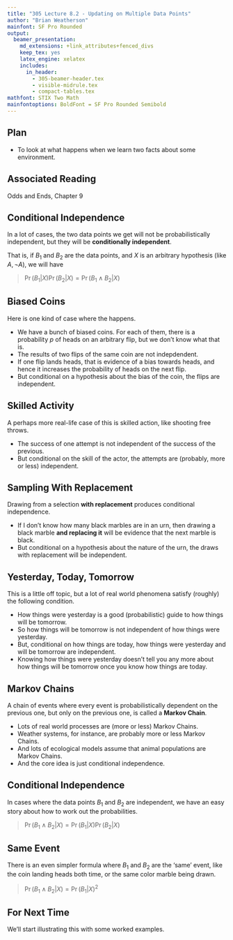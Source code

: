 ```yaml
---
title: "305 Lecture 8.2 - Updating on Multiple Data Points"
author: "Brian Weatherson"
mainfont: SF Pro Rounded
output:
  beamer_presentation:
    md_extensions: +link_attributes+fenced_divs
    keep_tex: yes
    latex_engine: xelatex
    includes:
      in_header: 
        - 305-beamer-header.tex
        - visible-midrule.tex
        - compact-tables.tex
mathfont: STIX Two Math
mainfontoptions: BoldFont = SF Pro Rounded Semibold
---
```


## Plan

- To look at what happens when we learn two facts about some environment.

## Associated Reading

Odds and Ends, Chapter 9

## Conditional Independence

In a lot of cases, the two data points we get will not be probabilistically independent, but they will be **conditionally independent**.

That is, if $B_1$ and $B_2$ are the data points, and $X$ is an arbitrary hypothesis (like $A, \neg A$), we will have

> $\Pr(B_1 | X)\Pr(B_2 | X) = \Pr(B_1 \wedge B_2 | X)$

## Biased Coins

Here is one kind of case where the happens.

- We have a bunch of biased coins. For each of them, there is a probability $p$ of heads on an arbitrary flip, but we don't know what that is. \pause
- The results of two flips of the same coin are not indepdendent.
- If one flip lands heads, that is evidence of a bias towards heads, and hence it increases the probability of heads on the next flip. \pause
- But conditional on a hypothesis about the bias of the coin, the flips are independent.

## Skilled Activity

A perhaps more real-life case of this is skilled action, like shooting free throws.

- The success of one attempt is not independent of the success of the previous.
- But conditional on the skill of the actor, the attempts are (probably, more or less) independent.

## Sampling With Replacement

Drawing from a selection **with replacement** produces conditional independence.

- If I don't know how many black marbles are in an urn, then drawing a black marble **and replacing it** will be evidence that the next marble is black.
- But conditional on a hypothesis about the nature of the urn, the draws with replacement will be independent.

## Yesterday, Today, Tomorrow

This is a little off topic, but a lot of real world phenomena satisfy (roughly) the following condition.

- How things were yesterday is a good (probabilistic) guide to how things will be tomorrow.
- So how things will be tomorrow is not independent of how things were yesterday. \pause
- But, conditional on how things are today, how things were yesterday and will be tomorrow are independent.
- Knowing how things were yesterday doesn't tell you any more about how things will be tomorrow once you know how things are today.

## Markov Chains

A chain of events where every event is probabilistically dependent on the previous one, but only on the previous one, is called a **Markov Chain**. \pause

- Lots of real world processes are (more or less) Markov Chains.
- Weather systems, for instance, are probably more or less Markov Chains.
- And lots of ecological models assume that animal populations are Markov Chains.
- And the core idea is just conditional independence.

## Conditional Independence

In cases where the data points $B_1$ and $B_2$ are independent, we have an easy story about how to work out the probabilities.

> $\Pr(B_1 \wedge B_2 | X) = \Pr(B_1 | X)\Pr(B_2 | X)$

## Same Event

There is an even simpler formula where $B_1$ and $B_2$ are the 'same' event, like the coin landing heads both time, or the same color marble being drawn. 

> $\Pr(B_1 \wedge B_2 | X) = \Pr(B_1 | X)^2$

## For Next Time

We'll start illustrating this with some worked examples.
